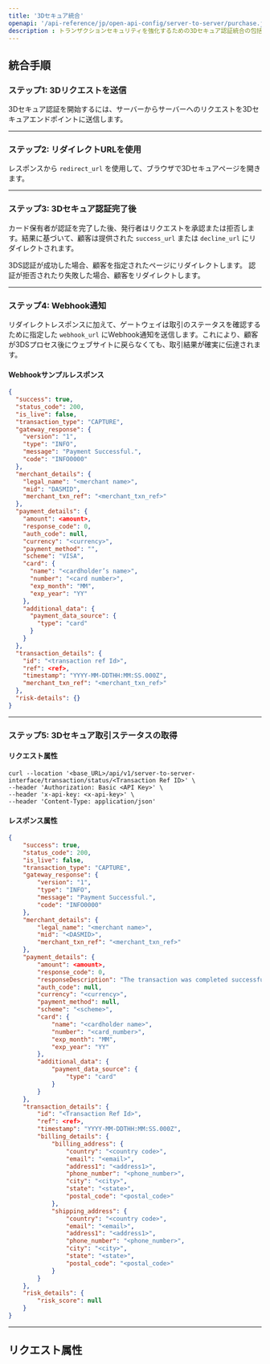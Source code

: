 ```yaml
---
title: '3Dセキュア統合'
openapi: '/api-reference/jp/open-api-config/server-to-server/purchase.json POST /api/v1/server-to-server-interface/paymentv2'
description : トランザクションセキュリティを強化するための3Dセキュア認証統合の包括的ガイド。
---
```


## **統合手順**

### **ステップ1: 3Dリクエストを送信**
3Dセキュア認証を開始するには、サーバーからサーバーへのリクエストを3Dセキュアエンドポイントに送信します。

---

### **ステップ2: リダイレクトURLを使用**
レスポンスから `redirect_url` を使用して、ブラウザで3Dセキュアページを開きます。

---

### **ステップ3: 3Dセキュア認証完了後**

カード保有者が認証を完了した後、発行者はリクエストを承認または拒否します。結果に基づいて、顧客は提供された `success_url` または `decline_url` にリダイレクトされます。

<CardGroup> <Card title="success_url" icon="shield-check"> 3DS認証が成功した場合、顧客を指定されたページにリダイレクトします。 </Card> <Card title="decline_url" icon="circle-xmark"> 認証が拒否されたり失敗した場合、顧客をリダイレクトします。</Card> </CardGroup>

---

### **ステップ4: Webhook通知**
リダイレクトレスポンスに加えて、ゲートウェイは取引のステータスを確認するために指定した `webhook_url` にWebhook通知を送信します。これにより、顧客が3DSプロセス後にウェブサイトに戻らなくても、取引結果が確実に伝達されます。

#### **Webhookサンプルレスポンス**
```json
{
  "success": true,
  "status_code": 200,
  "is_live": false,
  "transaction_type": "CAPTURE",
  "gateway_response": {
    "version": "1",
    "type": "INFO",
    "message": "Payment Successful.",
    "code": "INFO0000"
  },
  "merchant_details": {
    "legal_name": "<merchant name>",
    "mid": "DASMID",
    "merchant_txn_ref": "<merchant_txn_ref>"
  },
  "payment_details": {
    "amount": <amount>,
    "response_code": 0,
    "auth_code": null,
    "currency": "<currency>",
    "payment_method": "",
    "scheme": "VISA",
    "card": {
      "name": "<cardholder’s name>",
      "number": "<card number>",
      "exp_month": "MM",
      "exp_year": "YY"
    },
    "additional_data": {
      "payment_data_source": {
        "type": "card"
      }
    }
  },
  "transaction_details": {
    "id": "<transaction ref Id>",
    "ref": <ref>,
    "timestamp": "YYYY-MM-DDTHH:MM:SS.000Z",
    "merchant_txn_ref": "<merchant_txn_ref>"
  },
  "risk-details": {}
}
```

---

### **ステップ5: 3Dセキュア取引ステータスの取得**

#### **リクエスト属性**
```curl
curl --location '<base_URL>/api/v1/server-to-server-interface/transaction/status/<Transaction Ref ID>' \
--header 'Authorization: Basic <API Key>' \
--header 'x-api-key: <x-api-key>' \
--header 'Content-Type: application/json'
```

#### **レスポンス属性**
```json
{
    "success": true,
    "status_code": 200,
    "is_live": false,
    "transaction_type": "CAPTURE",
    "gateway_response": {
        "version": "1",
        "type": "INFO",
        "message": "Payment Successful.",
        "code": "INFO0000"
    },
    "merchant_details": {
        "legal_name": "<merchant name>",
        "mid": "<DASMID>",
        "merchant_txn_ref": "<merchant_txn_ref>"
    },
    "payment_details": {
        "amount": <amount>,
        "response_code": 0,
        "responseDescription": "The transaction was completed successfully.",
        "auth_code": null,
        "currency": "<currency>",
        "payment_method": null,
        "scheme": "<scheme>",
        "card": {
            "name": "<cardholder name>",
            "number": "<card_number>",
            "exp_month": "MM",
            "exp_year": "YY"
        },
        "additional_data": {
            "payment_data_source": {
                "type": "card"
            }
        }
    },
    "transaction_details": {
        "id": "<Transaction Ref Id>",
        "ref": <ref>,
        "timestamp": "YYYY-MM-DDTHH:MM:SS.000Z",
        "billing_details": {
            "billing_address": {
                "country": "<country code>",
                "email": "<email>",
                "address1": "<address1>",
                "phone_number": "<phone_number>",
                "city": "<city>",
                "state": "<state>",
                "postal_code": "<postal_code>"
            },
            "shipping_address": {
                "country": "<country code>",
                "email": "<email>",
                "address1": "<address1>",
                "phone_number": "<phone_number>",
                "city": "<city>",
                "state": "<state>",
                "postal_code": "<postal_code>"
            }
        }
    },
    "risk_details": {
        "risk_score": null
    }
}
```

---

## リクエスト属性

